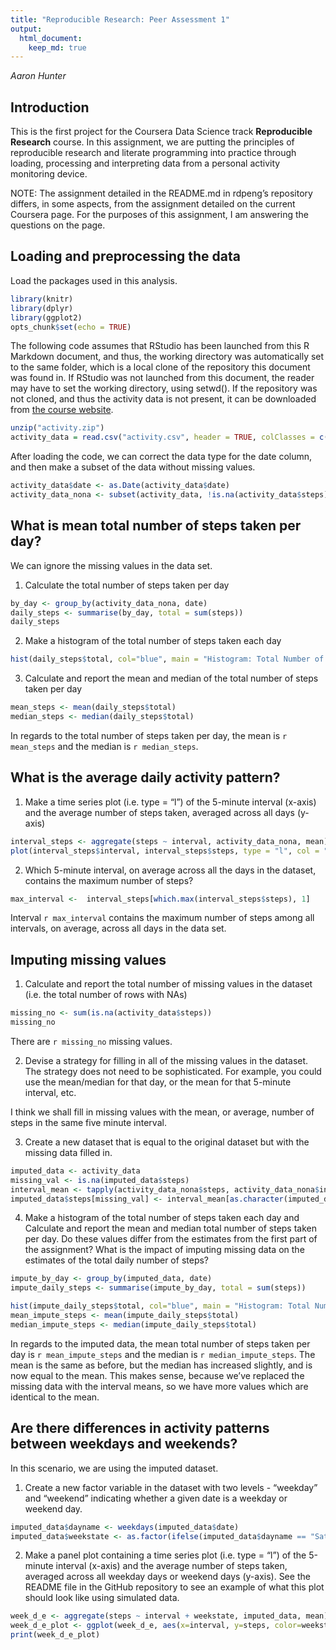 ```yaml
---
title: "Reproducible Research: Peer Assessment 1"
output: 
  html_document:
    keep_md: true
---
```


*Aaron Hunter*

## Introduction
This is the first project for the Coursera Data Science track **Reproducible Research** course. In this assignment, we are putting the principles of reproducible research and literate programming into practice through loading, processing and interpreting data from a personal activity monitoring device.

NOTE: The assignment detailed in the README.md in rdpeng's repository differs, in some aspects, from the assignment detailed on the current Coursera page. For the purposes of this assignment, I am answering the questions on the page.

## Loading and preprocessing the data
Load the packages used in this analysis.

```r
library(knitr)
library(dplyr)
library(ggplot2)
opts_chunk$set(echo = TRUE)
```

The following code assumes that RStudio has been launched from this R Markdown document, and thus, the working directory was automatically set to the same folder, which is a local clone of the repository this document was found in. If RStudio was not launched from this document, the reader may have to set the working directory, using setwd(). If the repository was not cloned, and thus the activity data is not present, it can be downloaded from [the course website](https://d396qusza40orc.cloudfront.net/repdata%2Fdata%2Factivity.zip).

```r
unzip("activity.zip")
activity_data = read.csv("activity.csv", header = TRUE, colClasses = c("integer", "character", "integer"))
```

After loading the code, we can correct the data type for the date column, and then make a subset of the data without missing values.

```r
activity_data$date <- as.Date(activity_data$date)
activity_data_nona <- subset(activity_data, !is.na(activity_data$steps))
```

## What is mean total number of steps taken per day?
We can ignore the missing values in the data set.

1. Calculate the total number of steps taken per day

```r
by_day <- group_by(activity_data_nona, date)
daily_steps <- summarise(by_day, total = sum(steps))
daily_steps
```

2. Make a histogram of the total number of steps taken each day

```r
hist(daily_steps$total, col="blue", main = "Histogram: Total Number of Steps Taken Each Day", xlab = "Total Number of Steps in Day")
```

3. Calculate and report the mean and median of the total number of steps taken per day

```r
mean_steps <- mean(daily_steps$total)
median_steps <- median(daily_steps$total)
```

In regards to the total number of steps taken per day, the mean is `r mean_steps` and the median is `r median_steps`.

## What is the average daily activity pattern?
1. Make a time series plot (i.e. type = "l") of the 5-minute interval (x-axis) and the average number of steps taken, averaged across all days (y-axis)

```r
interval_steps <- aggregate(steps ~ interval, activity_data_nona, mean)
plot(interval_steps$interval, interval_steps$steps, type = "l", col = "blue", main = "Average Steps Per Day By Interval", xlab = "5-Minute Intervals" , ylab = "Steps Taken")
```

2. Which 5-minute interval, on average across all the days in the dataset, contains the maximum number of steps?

```r
max_interval <-  interval_steps[which.max(interval_steps$steps), 1]
```

Interval `r max_interval` contains the maximum number of steps among all intervals, on average, across all days in the data set.

## Imputing missing values
1. Calculate and report the total number of missing values in the dataset (i.e. the total number of rows with NAs)

```r
missing_no <- sum(is.na(activity_data$steps))
missing_no
```
There are `r missing_no` missing values.

2. Devise a strategy for filling in all of the missing values in the dataset. The strategy does not need to be sophisticated. For example, you could use the mean/median for that day, or the mean for that 5-minute interval, etc.

I think we shall fill in missing values with the mean, or average, number of steps in the same five minute interval.

3. Create a new dataset that is equal to the original dataset but with the missing data filled in.

```r
imputed_data <- activity_data
missing_val <- is.na(imputed_data$steps)
interval_mean <- tapply(activity_data_nona$steps, activity_data_nona$interval, mean, na.rm = TRUE, simplify = TRUE)
imputed_data$steps[missing_val] <- interval_mean[as.character(imputed_data$interval[missing_val])]
```

4. Make a histogram of the total number of steps taken each day and Calculate and report the mean and median total number of steps taken per day. Do these values differ from the estimates from the first part of the assignment? What is the impact of imputing missing data on the estimates of the total daily number of steps?
```r
impute_by_day <- group_by(imputed_data, date)
impute_daily_steps <- summarise(impute_by_day, total = sum(steps))

hist(impute_daily_steps$total, col="blue", main = "Histogram: Total Number of Steps Taken Each Day, Imputed Data", xlab = "Total Number of Steps in Day")
mean_impute_steps <- mean(impute_daily_steps$total)
median_impute_steps <- median(impute_daily_steps$total)
```

In regards to the imputed data, the mean total number of steps taken per day is `r mean_impute_steps` and the median is `r median_impute_steps`. The mean is the same as before, but the median has increased slightly, and is now equal to the mean. This makes sense, because we've replaced the missing data with the interval means, so we have more values which are identical to the mean.

## Are there differences in activity patterns between weekdays and weekends?
In this scenario, we are using the imputed dataset.

1. Create a new factor variable in the dataset with two levels - "weekday" and "weekend" indicating whether a given date is a weekday or weekend day.

```r
imputed_data$dayname <- weekdays(imputed_data$date)
imputed_data$weekstate <- as.factor(ifelse(imputed_data$dayname == "Saturday" | imputed_data$dayname == "Sunday", "weekend", "weekday"))
```

2. Make a panel plot containing a time series plot (i.e. type = "l") of the 5-minute interval (x-axis) and the average number of steps taken, averaged across all weekday days or weekend days (y-axis). See the README file in the GitHub repository to see an example of what this plot should look like using simulated data.

```r
week_d_e <- aggregate(steps ~ interval + weekstate, imputed_data, mean)
week_d_e_plot <- ggplot(week_d_e, aes(x=interval, y=steps, color=weekstate)) + geom_line() + facet_wrap(~weekstate, ncol = 1, nrow = 2)
print(week_d_e_plot)
```